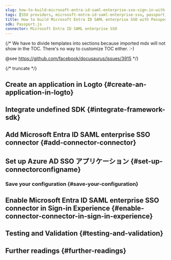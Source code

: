 ```yaml
---
slug: how-to-build-microsoft-entra-id-saml-enterprise-sso-sign-in-with-passport-and-logto
tags: [SSO providers, microsoft-entra-id-saml-enterprise-sso, passport, undefined, SAML authentication, enterprise login, SSO login]
title: How to build Microsoft Entra ID SAML enterprise SSO with Passport.js
sdk: Passport.js
connector: Microsoft Entra ID SAML enterprise SSO
---
```


{/*
  We have to divide templates into sections because imported mdx will not show in the TOC.
  There's no way to customize TOC either. :-)

  @see https://github.com/facebook/docusaurus/issues/3915
*/}




{/* truncate */}

<Intro connector={connector} sdk="Passport.js" link="undefined" />

## Create an application in Logto \{#create-an-application-in-logto}

<CreateApplication type="undefined" framework="undefined" />

## Integrate undefined SDK \{#integrate-framework-sdk}

<IntegrateSdk />

## Add Microsoft Entra ID SAML enterprise SSO connector \{#add-connector-connector}

<AddSsoConnector framework="undefined" />

## Set up Azure AD SSO アプリケーション \{#set-up-connectorconfigname}

<ConnectorGuide />

### Save your configuration \{#save-your-configuration}

<SaveYourConfiguration connector={connector} />

## Enable Microsoft Entra ID SAML enterprise SSO connector in Sign-in Experience \{#enable-connector-connector-in-sign-in-experience}

<EnableSsoConnector />

## Testing and Validation \{#testing-and-validation}

<TestingAndValidation connector={connector} sdk="Passport.js" />

## Further readings \{#further-readings}

<FurtherReadings />
